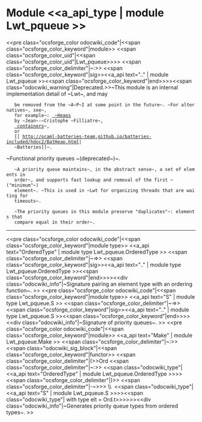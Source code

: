 =Module <<a_api_type | module Lwt_pqueue >> =
<<pre class="ocsforge_color odocwiki_code"|<<span class="ocsforge_color_keyword"|module>> <<span class="ocsforge_color_uid"|<<span class="ocsforge_color_uid"|Lwt_pqueue>>>> <<span class="ocsforge_color_delimiter"|~:>> <<span class="ocsforge_color_keyword"|sig>><<a_api text=".." | module Lwt_pqueue >><<span class="ocsforge_color_keyword"|end>>>><<span class="odocwiki_warning"|Deprecated.>>~This module is an internal implementation detail of ~Lwt~, and may
    be removed from the ~A~P~I at some point in the future~. ~For alternatives~, see~,
    for example~: [[ https://www.lri.fr/~filliatr/software.en.html#heap| ~Heaps]]
    by ~Jean~-~Cristophe ~Filliatre~,
    [[ http://cedeela.fr/~simon/software/containers/CCHeap.html| containers]]~,
    or
    [[ http://ocaml-batteries-team.github.io/batteries-included/hdoc2/BatHeap.html|
    ~Batteries]]~.
~Functional priority queues ~(deprecated~)~.


    ~A priority queue maintains~, in the abstract sense~, a set of elements in
    order~, and supports fast lookup and removal of the first ~("minimum"~)
    element~. ~This is used in ~Lwt for organizing threads that are waiting for
    timeouts~.


    ~The priority queues in this module preserve "duplicates"~: elements that
    compare equal in their order~.

----
<<pre class="ocsforge_color odocwiki_code"|<<span class="ocsforge_color_keyword"|module type>> <<a_api text="OrderedType" | module type Lwt_pqueue.OrderedType >> <<span class="ocsforge_color_delimiter"|~=>> <<span class="ocsforge_color_keyword"|sig>><<a_api text=".." | module type Lwt_pqueue.OrderedType >><<span class="ocsforge_color_keyword"|end>>>><<div class="odocwiki_info"|~Signature pairing an element type with an ordering function~.
>>
<<pre class="ocsforge_color odocwiki_code"|<<span class="ocsforge_color_keyword"|module type>> <<a_api text="S" | module type Lwt_pqueue.S >> <<span class="ocsforge_color_delimiter"|~=>> <<span class="ocsforge_color_keyword"|sig>><<a_api text=".." | module type Lwt_pqueue.S >><<span class="ocsforge_color_keyword"|end>>>><<div class="odocwiki_info"|~Signature of priority queues~.
>>
<<pre class="ocsforge_color odocwiki_code"|<<span class="ocsforge_color_keyword"|module>> <<a_api text="Make" | module Lwt_pqueue.Make >> <<span class="ocsforge_color_delimiter"|~:>> <<span class="odocwiki_sig_block"|<<span class="ocsforge_color_keyword"|functor>> <<span class="ocsforge_color_delimiter"|(>>Ord <<span class="ocsforge_color_delimiter"|~:>> <<span class="odocwiki_type"|<<a_api text="OrderedType" | module Lwt_pqueue.OrderedType >>>><<span class="ocsforge_color_delimiter"|)>> <<span class="ocsforge_color_delimiter"|-~>>> \\  <<span class="odocwiki_type"|<<a_api text="S" | module Lwt_pqueue.S >>>><<span class="odocwiki_type"|  with type elt = Ord.t>>>>>><<div class="odocwiki_info"|~Generates priority queue types from ordered types~.
>>
